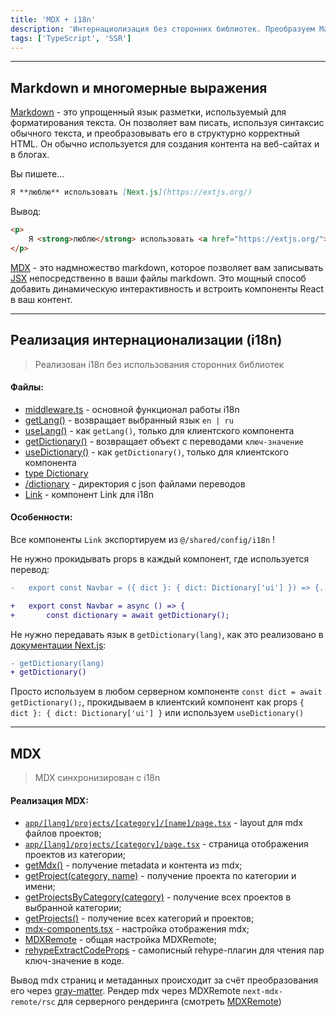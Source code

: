 ```yaml
---
title: 'MDX + i18n'
description: 'Интернациолизация без сторонних библиотек. Преобразуем Markdown в HTML и синхронизируем с i18n'
tags: ['TypeScript', 'SSR']
---
```


---

## Markdown и многомерные выражения

[Markdown](https://daringfireball.net/projects/markdown/syntax) - это упрощенный язык разметки, используемый для форматирования текста. Он позволяет вам писать, используя синтаксис обычного текста, и преобразовывать его в структурно корректный HTML. Он обычно используется для создания контента на веб-сайтах и в блогах.

Вы пишете...

```md hideHeader
Я **люблю** использовать [Next.js](https://extjs.org/)
```

Вывод:

```html hideHeader
<p>
	Я <strong>люблю</strong> использовать <a href="https://extjs.org/">Next.js</a>
</p>
```

[MDX](https://mdxjs.com/) - это надмножество markdown, которое позволяет вам записывать [JSX](https://react.dev/learn/writing-markup-with-jsx) непосредственно в ваши файлы markdown. Это мощный способ добавить динамическую интерактивность и встроить компоненты React в ваш контент.

---

## Реализация интернационализации (i18n)

> Реализован i18n без использования сторонних библиотек

#### Файлы:

- [middleware.ts](/middleware.ts) - основной функционал работы i18n
- [getLang()](src/shared/config/i18n/get-lang.ts) - возвращает выбранный язык `en | ru`
- [useLang()](src/shared/config/i18n/use-lang.ts) - как `getLang()`, только для клиентского компонента
- [getDictionary()](src/shared/config/i18n/dictionaries.ts) - возвращает объект с переводами `ключ-значение`
- [useDictionary()](src/shared/config/i18n/use-dictionary.ts) - как `getDictionary()`, только для клиентского компонента
- [type Dictionary](src/shared/config/i18n/dictionaries.ts)
- [/dictionary](src/shared/config/i18n/dictionaries/) - директория с json файлами переводов
- [Link](src/shared/config/i18n/link.tsx) - компонент Link для i18n

#### Особенности:

Все компоненты `Link` экспортируем из `@/shared/config/i18n` !

Не нужно прокидывать props в каждый компонент, где используется перевод:

```diff hideHeader
-	export const Navbar = ({ dict }: { dict: Dictionary['ui'] }) => {...}

+	export const Navbar = async () => {
+		const dictionary = await getDictionary();
```

Не нужно передавать язык в `getDictionary(lang)`, как это реализовано в [документации Next.js](https://nextjs.org/docs/app/building-your-application/routing/internationalization#localization):

```diff hideHeader
- getDictionary(lang)
+ getDictionary()
```

Просто используем в любом серверном компоненте `const dict = await getDictionary();`, прокидываем в клиентский компонент как props `{ dict }: { dict: Dictionary['ui'] }` или используем `useDictionary()`

---

## MDX

> MDX синхронизирован с i18n

#### Реализация MDX:

- [`app/[lang]/projects/[category]/[name]/page.tsx`](/app/[lang]/projects//[category]/[name]/page.tsx) - layout для mdx файлов проектов;
- [`app/[lang]/projects/[category]/page.tsx`](/app/[lang]/projects/[category]/page.tsx) - страница отображения проектов из категории;
- [getMdx()](/src/shared/config/mdx/get-mdx.ts) - получение metadata и контента из mdx;
- [getProject(category, name)](/src/entity/project/model/services/get-project.ts) - получение проекта по категории и имени;
- [getProjectsByCategory(category)](/src/entity/project/model/services/get-projects-by-category.ts) - получение всех проектов в выбранной категории;
- [getProjects()](/src/entity/project/model/services/get-projects.ts) - получение всех категорий и проектов;
- [mdx-components.tsx](/src/shared/config/mdx/mdx-components.tsx) - настройка отображения mdx;
- [MDXRemote](/src/shared/config/mdx/mdx-remote.tsx) - общая настройка MDXRemote;
- [rehypeExtractCodeProps](/src/shared/config/mdx/plugins/rehype-extract-code-props.ts) - самописный rehype-плагин для чтения пар ключ-значение в коде.

Вывод mdx страниц и метаданных происходит за счёт преобразования его через [gray-matter](https://www.npmjs.com/package/gray-matter). Рендер mdx через MDXRemote `next-mdx-remote/rsc` для серверного рендеринга (смотреть [MDXRemote](/src/shared/config/mdx/mdx-remote.tsx))
